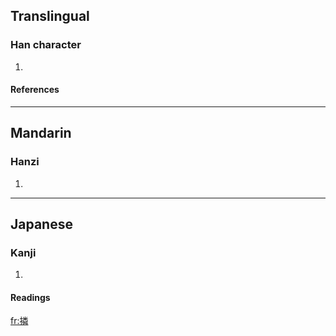 ==Translingual==
===Han character===
{{Han char|rn=64|rad=手|as=12|sn=15|four=|canj=手火木手 (QFDQ)}}
# {{defn|Han|sort=手12}}
====References====
{{Han ref|kx=0454.240|dkj=12714|dj=0804.040|hdz=31962.060|uh=649B|ud=25755}}

----
==Mandarin==
===Hanzi===
{{cmn-hanzi|pin=[[lǐn]] (lin3)|wg=lin<sup>3</sup>}}
# {{defn|Mandarin}}

----
==Japanese==
===Kanji===
{{ja-kanji|grade=|rs=手12}}
# {{defn|Japanese}} 
====Readings====
{{ja-readings|on=[[りん]] (rin)|kun=[[たすける]] (tasukeru), [[ぬく]] (nuku)}}

[[fr:撛]]